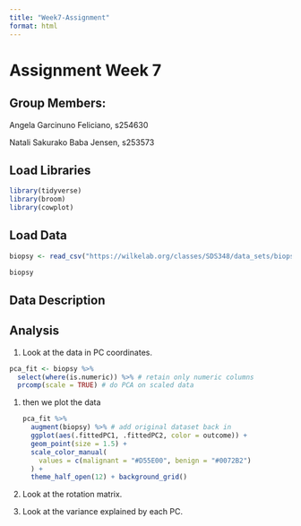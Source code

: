 ```yaml
---
title: "Week7-Assignment"
format: html
---
```


# Assignment Week 7

## Group Members:

Angela Garcinuno Feliciano, s254630

Natali Sakurako Baba Jensen, s253573

## Load Libraries

```r
library(tidyverse)
library(broom)
library(cowplot)
```

## Load Data

```r
biopsy <- read_csv("https://wilkelab.org/classes/SDS348/data_sets/biopsy.csv")
```

```r
biopsy
```

## Data Description

## Analysis

1.  Look at the data in PC coordinates.

```r
pca_fit <- biopsy %>% 
  select(where(is.numeric)) %>% # retain only numeric columns
  prcomp(scale = TRUE) # do PCA on scaled data

```

1.  then we plot the data

    ```r
    pca_fit %>%
      augment(biopsy) %>% # add original dataset back in
      ggplot(aes(.fittedPC1, .fittedPC2, color = outcome)) + 
      geom_point(size = 1.5) +
      scale_color_manual(
        values = c(malignant = "#D55E00", benign = "#0072B2")
      ) +
      theme_half_open(12) + background_grid()
    ```

1.  Look at the rotation matrix.

2.  Look at the variance explained by each PC.
